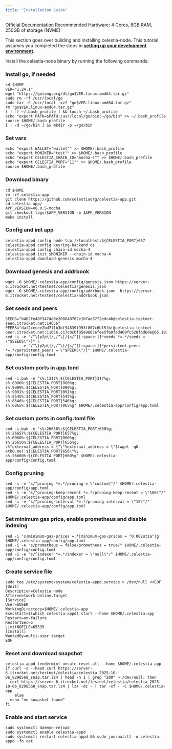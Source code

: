 ```yaml
---
title: "Installation Guide"
---
```


[Official Documentation](https://docs.celestia.org/nodes/overview/) Recommended Hardware: 4 Cores, 8GB RAM, 250GB of storage (NVME)

This section goes over building and installing celestia-node. This tutorial assumes you completed the steps in [**<u>setting up your development environment</u>**](https://docs.celestia.org/how-to-guides/environment).

Install the celestia-node binary by running the following commands:

### Install go, if needed

```shellscript
cd $HOME
VER="1.24.1"
wget "https://golang.org/dl/go$VER.linux-amd64.tar.gz"
sudo rm -rf /usr/local/go
sudo tar -C /usr/local -xzf "go$VER.linux-amd64.tar.gz"
rm "go$VER.linux-amd64.tar.gz"
[ ! -f ~/.bash_profile ] && touch ~/.bash_profile
echo "export PATH=$PATH:/usr/local/go/bin:~/go/bin" >> ~/.bash_profile
source $HOME/.bash_profile
[ ! -d ~/go/bin ] && mkdir -p ~/go/bin
```

### Set vars

```shellscript
echo "export WALLET="wallet"" >> $HOME/.bash_profile
echo "export MONIKER="test"" >> $HOME/.bash_profile
echo "export CELESTIA_CHAIN_ID="mocha-4"" >> $HOME/.bash_profile
echo "export CELESTIA_PORT="11"" >> $HOME/.bash_profile
source $HOME/.bash_profile
```

### Download binary

```shellscript
cd $HOME 
rm -rf celestia-app 
git clone https://github.com/celestiaorg/celestia-app.git 
cd celestia-app/ 
APP_VERSION=v6.0.5-mocha
git checkout tags/$APP_VERSION -b $APP_VERSION 
make install
```

### Config and init app

```shellscript
celestia-appd config node tcp://localhost:${CELESTIA_PORT}657
celestia-appd config keyring-backend os
celestia-appd config chain-id mocha-4
celestia-appd init $MONIKER --chain-id mocha-4
celestia-appd download-genesis mocha-4
```

### Download genesis and addrbook

```shellscript
wget -O $HOME/.celestia-app/config/genesis.json https://server-6.itrocket.net/testnet/celestia/genesis.json
wget -O $HOME/.celestia-app/config/addrbook.json  https://server-6.itrocket.net/testnet/celestia/addrbook.json
```

### Set seeds and peers

```shellscript
SEEDS="b402fe40f3474e9e208840702e1b7aa37f2edc4b@celestia-testnet-seed.itrocket.net:14656"
PEERS="daf2cecee2bd7f1b3bf94839f993f807c6b15fbf@celestia-testnet-peer.itrocket.net:11656,c17c0cbf05e98656fee5f60fad469fc528f6d6de@65.109.25.113:11656,5786e4780a8d12f89d6263bb31ac58cf4f8331a3@195.224.80.26:36656,5318579c8b99a9c063c145bdb2fcdd58e74b4448@65.108.228.199:10156,609bb3c8a48ea6006d8f2859d9871a620a4fadf4@185.252.220.86:26756,7c841f59c35d70d9f1472d7d2a76a11eefb7f51f@136.243.69.100:43656,96b2761729cea90ee7c61206433fc0ba40c245bf@57.128.141.126:11656,43e9da043318a4ea0141259c17fcb06ecff816af@164.132.247.253:43656,ef1853155735bbdc15be6d04d61ea8e0b0f3429d@[2001:41d0:203:e4db::3]:26656,5a7566aa030f7e5e7114dc9764f944b2b1324bcd@65.109.23.114:11656,3e30bcfc55e7d351f18144aab4b0973e9e9bf987@65.108.226.183:11656,fb5e0b9efacc11916c58bbcd3606cbaa7d43c99f@65.108.234.84:28656"
sed -i -e "/^\[p2p\]/,/^\[/{s/^[[:space:]]*seeds *=.*/seeds = \"$SEEDS\"/}" \
       -e "/^\[p2p\]/,/^\[/{s/^[[:space:]]*persistent_peers *=.*/persistent_peers = \"$PEERS\"/}" $HOME/.celestia-app/config/config.toml
```

### Set custom ports in app.toml

```shellscript
sed -i.bak -e "s%:1317%:${CELESTIA_PORT}317%g;
s%:8080%:${CELESTIA_PORT}080%g;
s%:9090%:${CELESTIA_PORT}090%g;
s%:9091%:${CELESTIA_PORT}091%g;
s%:8545%:${CELESTIA_PORT}545%g;
s%:8546%:${CELESTIA_PORT}546%g;
s%:6065%:${CELESTIA_PORT}065%g" $HOME/.celestia-app/config/app.toml
```

### Set custom ports in config.toml file

```shellscript
sed -i.bak -e "s%:26658%:${CELESTIA_PORT}658%g;
s%:26657%:${CELESTIA_PORT}657%g;
s%:6060%:${CELESTIA_PORT}060%g;
s%:26656%:${CELESTIA_PORT}656%g;
s%^external_address = \"\"%external_address = \"$(wget -qO- eth0.me):${CELESTIA_PORT}656\"%;
s%:26660%:${CELESTIA_PORT}660%g" $HOME/.celestia-app/config/config.toml
```

### Config pruning

```shellscript
sed -i -e "s/^pruning *=.*/pruning = \"custom\"/" $HOME/.celestia-app/config/app.toml 
sed -i -e "s/^pruning-keep-recent *=.*/pruning-keep-recent = \"100\"/" $HOME/.celestia-app/config/app.toml
sed -i -e "s/^pruning-interval *=.*/pruning-interval = \"19\"/" $HOME/.celestia-app/config/app.toml
```

### Set minimum gas price, enable prometheus and disable indexing

```shellscript
sed -i 's|minimum-gas-prices =.*|minimum-gas-prices = "0.002utia"|g' $HOME/.celestia-app/config/app.toml
sed -i -e "s/prometheus = false/prometheus = true/" $HOME/.celestia-app/config/config.toml
sed -i -e "s/^indexer *=.*/indexer = \"null\"/" $HOME/.celestia-app/config/config.toml
```

### Create service file

```shellscript
sudo tee /etc/systemd/system/celestia-appd.service > /dev/null <<EOF
[Unit]
Description=Celestia node
After=network-online.target
[Service]
User=$USER
WorkingDirectory=$HOME/.celestia-app
ExecStart=$(which celestia-appd) start --home $HOME/.celestia-app
Restart=on-failure
RestartSec=5
LimitNOFILE=65535
[Install]
WantedBy=multi-user.target
EOF
```

### Reset and download snapshot

```shellscript
celestia-appd tendermint unsafe-reset-all --home $HOME/.celestia-app
if curl -s --head curl https://server-6.itrocket.net/testnet/celestia/celestia_2025-10-06_8298568_snap.tar.lz4 | head -n 1 | grep "200" > /dev/null; then
  curl https://server-6.itrocket.net/testnet/celestia/celestia_2025-10-06_8298568_snap.tar.lz4 | lz4 -dc - | tar -xf - -C $HOME/.celestia-app
    else
  echo "no snapshot found"
fi
```

### Enable and start service

```shellscript
sudo systemctl daemon-reload
sudo systemctl enable celestia-appd
sudo systemctl restart celestia-appd && sudo journalctl -u celestia-appd -fo cat
```